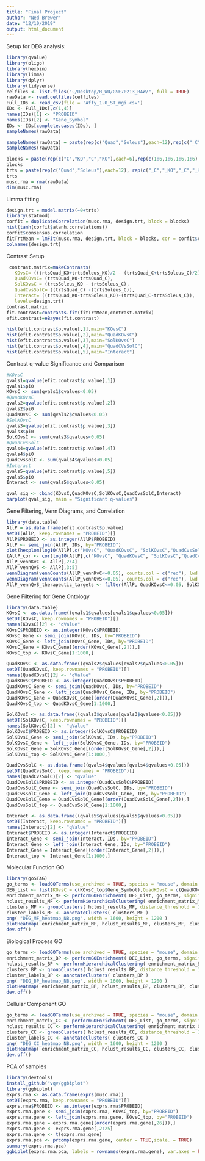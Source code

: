 ```yaml
---
title: "Final Project"
author: "Ned Brewer"
date: "12/10/2019"
output: html_document
---
```

Setup for DEG analysis:
```r
library(qvalue)
library(oligo)
library(hexbin)
library(limma)
library(dplyr)
library(tidyverse)
celfiles <- list.files("~/Desktop/R_WD/GSE70213_RAW/", full = TRUE)
rawData <- read.celfiles(celfiles)
Full_IDs <- read_csv(file = 'Affy_1.0_ST_mgi.csv')
IDs <- Full_IDs[,c(1,4)]
names(IDs)[1] <- "PROBEID"
names(IDs)[2] <- "Gene_Symbol"
IDs <- IDs[complete.cases(IDs), ]
sampleNames(rawData)
```
```r
sampleNames(rawData) = paste(rep(c("Quad","Soleus"),each=12),rep(c("_C","_KO","_C","_KO"),each=6),rep(c(1:6,1:6,1:6,1:6),each=1),sep="")
sampleNames(rawData)
```
```r
blocks = paste(rep(c("C","KO","C","KO"),each=6),rep(c(1:6,1:6,1:6,1:6),each=1),sep="") 
blocks
trts = paste(rep(c("Quad","Soleus"),each=12), rep(c("_C","_KO","_C","_KO"),each=6),sep="")
trts
musc.rma = rma(rawData)
dim(musc.rma)
```
Limma fitting
```r
design.trt = model.matrix(~0+trts) 
library(statmod)
corfit = duplicateCorrelation(musc.rma, design.trt, block = blocks)
hist(tanh(corfit$atanh.correlations))
corfit$consensus.correlation
fitTrtMean = lmFit(musc.rma, design.trt, block = blocks, cor = corfit$consensus.correlation)
colnames(design.trt)
```
Contrast Setup
```r
 contrast.matrix=makeContrasts(
   KOvsC= ((trtsQuad_KO+trtsSoleus_KO)/2 - (trtsQuad_C+trtsSoleus_C)/2),
   QuadKOvsC= (trtsQuad_KO-trtsQuad_C),
   SolKOvsC = (trtsSoleus_KO - trtsSoleus_C),
   QuadCvsSolC= ((trtsQuad_C) -(trtsSoleus_C)),
   Interact= ((trtsQuad_KO-trtsSoleus_KO)-(trtsQuad_C-trtsSoleus_C)),
   levels=design.trt)
contrast.matrix
fit.contrast=contrasts.fit(fitTrtMean,contrast.matrix)
efit.contrast=eBayes(fit.contrast)

hist(efit.contrast$p.value[,1],main="KOvsC") 
hist(efit.contrast$p.value[,2],main="QuadKOvsC") 
hist(efit.contrast$p.value[,3],main="SolKOvsC")
hist(efit.contrast$p.value[,4],main="QuadCVsSolC")
hist(efit.contrast$p.value[,5],main="Interact")
```
Contrast q-value Significance and Comparison
```r
#KOvsC
qvals1=qvalue(efit.contrast$p.value[,1]) 
qvals1$pi0
KOvsC <- sum(qvals1$qvalues<0.05)
#QuadKOvsC
qvals2=qvalue(efit.contrast$p.value[,2]) 
qvals2$pi0
QuadKOvsC <- sum(qvals2$qvalues<0.05)
#SolKOvsC
qvals3=qvalue(efit.contrast$p.value[,3]) 
qvals3$pi0
SolKOvsC <- sum(qvals3$qvalues<0.05)
#QuadCvsSolC
qvals4=qvalue(efit.contrast$p.value[,4]) 
qvals4$pi0
QuadCvsSolC <- sum(qvals4$qvalues<0.05)
#Interact
qvals5=qvalue(efit.contrast$p.value[,5]) 
qvals5$pi0
Interact <- sum(qvals5$qvalues<0.05)

qval_sig <- cbind(KOvsC,QuadKOvsC,SolKOvsC,QuadCvsSolC,Interact)
barplot(qval_sig, main = "Significant q-values")

```

Gene Filtering, Venn Diagrams, and Correlation
```r
library(data.table)
AllP = as.data.frame(efit.contrast$p.value)
setDT(AllP, keep.rownames = "PROBEID")[]
AllP$PROBEID <- as.integer(AllP$PROBEID)
AllP <- semi_join(AllP, IDs, by="PROBEID")
plot(hexplom(log10(AllP[,c("KOvsC", "QuadKOvsC", "SolKOvsC","QuadCvsSolC","Interact")])))
(AllP_cor <- cor(log10(AllP[,c("KOvsC", "QuadKOvsC", "SolKOvsC","QuadCvsSolC","Interact")])))
AllP_vennKvC <- AllP[,2:4]
AllP_vennQvS <- AllP[,3:5]
vennDiagram(vennCounts(AllP_vennKvC<=0.05), counts.col = c("red"), lwd = .7)
vennDiagram(vennCounts(AllP_vennQvS<=0.05), counts.col = c("red"), lwd = .7)
AllP_vennQvS_therapeutic_targets <- filter(AllP, QuadKOvsC<=0.05, SolKOvsC<=0.05, QuadCvsSolC>0.05)
```
Gene Filtering for Gene Ontology 
```r
library(data.table)
KOvsC <- as.data.frame((qvals1$qvalues[qvals1$qvalues<0.05]))
setDT(KOvsC, keep.rownames = "PROBEID")[]
names(KOvsC)[2] <- "qValue"
KOvsC$PROBEID <- as.integer(KOvsC$PROBEID)
KOvsC_Gene <- semi_join(KOvsC, IDs, by="PROBEID")
KOvsC_Gene <- left_join(KOvsC_Gene, IDs, by="PROBEID")
KOvsC_Gene = KOvsC_Gene[(order(KOvsC_Gene[,2])),]
KOvsC_top <- KOvsC_Gene[1:1000,]

QuadKOvsC <- as.data.frame((qvals2$qvalues[qvals2$qvalues<0.05]))
setDT(QuadKOvsC, keep.rownames = "PROBEID")[]
names(QuadKOvsC)[2] <- "qValue"
QuadKOvsC$PROBEID <- as.integer(QuadKOvsC$PROBEID)
QuadKOvsC_Gene <- semi_join(QuadKOvsC, IDs, by="PROBEID")
QuadKOvsC_Gene <- left_join(QuadKOvsC_Gene, IDs, by="PROBEID")
QuadKOvsC_Gene = QuadKOvsC_Gene[(order(QuadKOvsC_Gene[,2])),]
QuadKOvsC_top <- QuadKOvsC_Gene[1:1000,]

SolKOvsC <- as.data.frame((qvals3$qvalues[qvals3$qvalues<0.05]))
setDT(SolKOvsC, keep.rownames = "PROBEID")[]
names(SolKOvsC)[2] <- "qValue"
SolKOvsC$PROBEID <- as.integer(SolKOvsC$PROBEID)
SolKOvsC_Gene <- semi_join(SolKOvsC, IDs, by="PROBEID")
SolKOvsC_Gene <- left_join(SolKOvsC_Gene, IDs, by="PROBEID")
SolKOvsC_Gene = SolKOvsC_Gene[(order(SolKOvsC_Gene[,2])),]
SolKOvsC_top <- SolKOvsC_Gene[1:1000,]

QuadCvsSolC <- as.data.frame((qvals4$qvalues[qvals4$qvalues<0.05]))
setDT(QuadCvsSolC, keep.rownames = "PROBEID")[]
names(QuadCvsSolC)[2] <- "qValue"
QuadCvsSolC$PROBEID <- as.integer(QuadCvsSolC$PROBEID)
QuadCvsSolC_Gene <- semi_join(QuadCvsSolC, IDs, by="PROBEID")
QuadCvsSolC_Gene <- left_join(QuadCvsSolC_Gene, IDs, by="PROBEID")
QuadCvsSolC_Gene = QuadCvsSolC_Gene[(order(QuadCvsSolC_Gene[,2])),]
QuadCvsSolC_top <- QuadCvsSolC_Gene[1:1000,]

Interact <- as.data.frame((qvals5$qvalues[qvals5$qvalues<0.05]))
setDT(Interact, keep.rownames = "PROBEID")[]
names(Interact)[2] <- "qValue"
Interact$PROBEID <- as.integer(Interact$PROBEID)
Interact_Gene <- semi_join(Interact, IDs, by="PROBEID")
Interact_Gene <- left_join(Interact_Gene, IDs, by="PROBEID")
Interact_Gene = Interact_Gene[(order(Interact_Gene[,2])),]
Interact_top <- Interact_Gene[1:1000,]

```
Molecular Function GO
```r
library(goSTAG) 
go_terms <- loadGOTerms(use_archived = TRUE, species = "mouse", domain = "MF")
DEG_List <- list(KOvsC = c(KOvsC_top$Gene_Symbol),QuadKOvsC = c(QuadKOvsC_top$Gene_Symbol),SolKOvsC = c(SolKOvsC_top$Gene_Symbol),QuadCvsSolC = c(QuadCvsSolC_top$Gene_Symbol),Interact = c(Interact_top$Gene_Symbol))
enrichment_matrix_MF <- performGOEnrichment( DEG_List, go_terms, significance_threshold = 0.3, p.adjust_method = "BH")
hclust_results_MF <- performHierarchicalClustering( enrichment_matrix_MF, distance_method = "euclidean", clustering_method = "complete" )
clusters_MF <- groupClusters( hclust_results_MF, distance_threshold = 1)
cluster_labels_MF <- annotateClusters( clusters_MF )
png( "DEG_MF_heatmap_NB.png", width = 1600, height = 1200 )
plotHeatmap( enrichment_matrix_MF, hclust_results_MF, clusters_MF, cluster_labels_MF, dendrogram_lwd = 2, header_lwd = 2, cluster_label_cex = 1.5, sample_label_cex = 2, min_num_terms = 13)
dev.off()
```
Biological Process GO
```r
go_terms <- loadGOTerms(use_archived = TRUE, species = "mouse", domain = "BP")
enrichment_matrix_BP <- performGOEnrichment( DEG_List, go_terms, significance_threshold = 0.3, p.adjust_method = "BH")
hclust_results_BP <- performHierarchicalClustering( enrichment_matrix_BP, distance_method = "euclidean", clustering_method = "complete" )
clusters_BP <- groupClusters( hclust_results_BP, distance_threshold = 1)
cluster_labels_BP <- annotateClusters( clusters_BP )
png( "DEG_BP_heatmap_NB.png", width = 1600, height = 1200 )
plotHeatmap( enrichment_matrix_BP, hclust_results_BP, clusters_BP, cluster_labels_BP, dendrogram_lwd = 2, header_lwd = 2, cluster_label_cex = 1.2, sample_label_cex = 2, min_num_terms = 25 )
dev.off()
```
Cellular Component GO
```r
go_terms <- loadGOTerms(use_archived = TRUE, species = "mouse", domain = "CC")
enrichment_matrix_CC <- performGOEnrichment( DEG_List, go_terms, significance_threshold = 0.3, p.adjust_method = "BH")
hclust_results_CC <- performHierarchicalClustering( enrichment_matrix_CC, distance_method = "euclidean", clustering_method = "complete" )
clusters_CC <- groupClusters( hclust_results_CC, distance_threshold = 1)
cluster_labels_CC <- annotateClusters( clusters_CC )
png( "DEG_CC_heatmap_NB.png", width = 1600, height = 1200 )
plotHeatmap( enrichment_matrix_CC, hclust_results_CC, clusters_CC, cluster_labels_CC, dendrogram_lwd = 2, header_lwd = 2, cluster_label_cex = 1.2, sample_label_cex = 2, min_num_terms = 7 )
dev.off()
```

PCA of samples
```r
library(devtools)
install_github("vqv/ggbiplot")
library(ggbiplot)
exprs.rma <- as.data.frame(exprs(musc.rma))
setDT(exprs.rma, keep.rownames = "PROBEID")[]
exprs.rma$PROBEID <- as.integer(exprs.rma$PROBEID)
exprs.rma.gene <- semi_join(exprs.rma, KOvsC_top, by="PROBEID")
exprs.rma.gene <- left_join(exprs.rma.gene, KOvsC_top, by="PROBEID")
exprs.rma.gene = exprs.rma.gene[(order(exprs.rma.gene[,26])),]
exprs.rma.gene <- exprs.rma.gene[,2:25]
exprs.rma.gene <- t(exprs.rma.gene)
exprs.rma.pca <- prcomp(exprs.rma.gene, center = TRUE,scale. = TRUE)
summary(exprs.rma.pca)
ggbiplot(exprs.rma.pca, labels = rownames(exprs.rma.gene), var.axes = FALSE, groups = )
```
